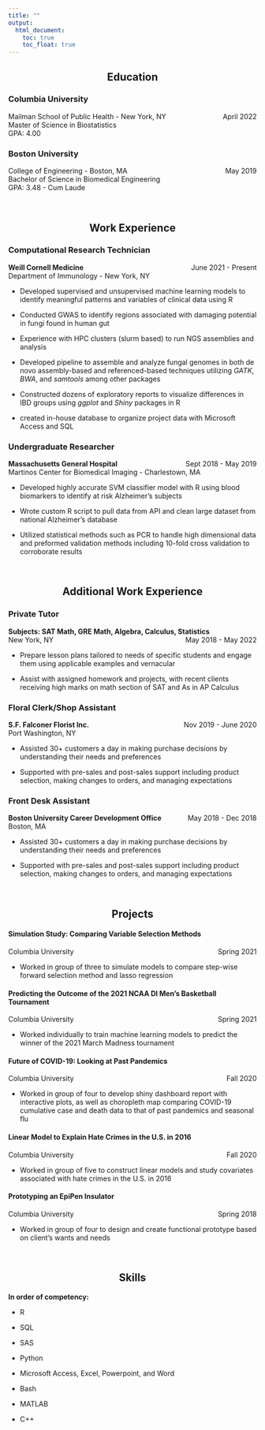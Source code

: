 ```yaml
---
title: ""
output: 
  html_document:
    toc: true
    toc_float: true
---
```


<center> <h2>Education</h2> </center>

<h3>Columbia University</h3>
Mailman School of Public Health - New York, NY [April  2022]{style="float:right"}  
Master of Science in Biostatistics  
GPA: 4.00  

<h3>Boston University</h3>
College of Engineering - Boston, MA  [May 2019]{style="float:right"}  
Bachelor of Science in Biomedical Engineering  
GPA: 3.48 - Cum Laude  

<br>

<center> <h2>Work Experience</h2> </center>

<h3>Computational Research Technician</h3>
**Weill Cornell Medicine** [June 2021 - Present]{style="float:right"}  
Department of Immunology - New York, NY  

* Developed supervised and unsupervised machine learning models to identify meaningful patterns and variables of clinical data using R

* Conducted GWAS to identify regions associated with damaging potential in fungi found in human gut

* Experience with HPC clusters (slurm based) to run NGS assemblies and analysis

* Developed pipeline to assemble and analyze fungal genomes in both de novo assembly-based and referenced-based techniques utilizing *GATK*, *BWA*, and *samtools* among other packages

* Constructed dozens of exploratory reports to visualize differences in IBD groups using *ggplot* and *Shiny* packages in R

* created in-house database to organize project data with Microsoft Access and SQL

<h3>Undergraduate Researcher</h3>
**Massachusetts General Hospital** [Sept 2018 - May 2019]{style="float:right"}  
Martinos Center for Biomedical Imaging - Charlestown, MA  

* Developed highly accurate SVM classifier model with R using blood biomarkers to identify at risk Alzheimer's subjects

* Wrote custom R script to pull data from API and clean large dataset from national Alzheimer's database

* Utilized statistical methods such as PCR to handle high dimensional data and preformed validation methods including 10-fold cross validation to corroborate results

<br>

<center> <h2>Additional Work Experience</h2> </center>

<h3>Private Tutor</h3>
**Subjects: SAT Math, GRE Math, Algebra, Calculus, Statistics** [May 2018 - May 2022]{style="float:right"}  
New York, NY

* Prepare lesson plans tailored to needs of specific students and engage them using applicable examples and vernacular

* Assist with assigned homework and projects, with recent clients receiving high marks on math section of SAT and As in AP Calculus

<h3>Floral Clerk/Shop Assistant</h3>
**S.F. Falconer Florist Inc.** [Nov 2019 - June 2020]{style="float:right"}  
Port Washington, NY

* Assisted 30+ customers a day in making purchase decisions by understanding their needs and preferences

* Supported with pre-sales and post-sales support including product selection, making changes to orders, and managing expectations


<h3>Front Desk Assistant</h3>
**Boston University Career Development Office** [May 2018 - Dec 2018]{style="float:right"}  
Boston, MA

* Assisted 30+ customers a day in making purchase decisions by understanding their needs and preferences

* Supported with pre-sales and post-sales support including product selection, making changes to orders, and managing expectations

<br>

<center> <h2>Projects</h2> </center>

<h4>Simulation Study: Comparing Variable Selection Methods</h4>  
Columbia University [Spring 2021]{style="float:right"}  

* Worked in group of three to simulate models to compare step-wise forward selection method and lasso regression

<h4>Predicting the Outcome of the 2021 NCAA DI Men's Basketball Tournament</h4>  
Columbia University [Spring 2021]{style="float:right"}  

* Worked individually to train machine learning models to predict the winner of the 2021 March Madness tournament

<h4>Future of COVID-19: Looking at Past Pandemics</h4>  
Columbia University [Fall 2020]{style="float:right"}  

* Worked in group of four to develop shiny dashboard report with interactive plots, as well as choropleth map comparing COVID-19 cumulative case and death data to that of past pandemics and seasonal flu

<h4>Linear Model to Explain Hate Crimes in the U.S. in 2016</h4>  
Columbia University [Fall 2020]{style="float:right"}  

* Worked in group of five to construct linear models and study covariates associated with hate crimes in the U.S. in 2016

<h4>Prototyping an EpiPen Insulator</h4>  
Columbia University [Spring 2018]{style="float:right"} 

* Worked in group of four to design and create functional prototype based on client's wants and needs

<br>

<center> <h2>Skills</h2> </center>

**In order of competency:**  

* R 

* SQL

* SAS

* Python

* Microsoft Access, Excel, Powerpoint, and Word

* Bash

* MATLAB

* C++ 

